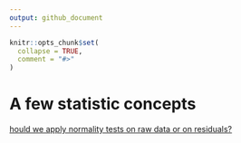 ```yaml
---
output: github_document
---
```


<!-- README.md is generated from README.Rmd. Please edit that file -->

```r
knitr::opts_chunk$set(
  collapse = TRUE,
  comment = "#>"
)
```

# A few statistic concepts

[hould we apply normality tests on raw data or on residuals?](https://github.com/RodolfoPelinson/Statistic_concepts/blob/master/Markdowns/Test_normality_residuals.md) 
